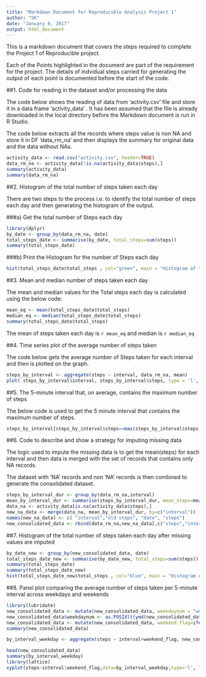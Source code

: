 ```yaml
---
title: "Markdown Document for Reproducible Analysis Project 1"
author: "SK"
date: "January 8, 2017"
output: html_document
---
```


This is a markdown document that covers the steps required to complete the Project 1 of Reproducible project. 

Each of the Points highlighted in the document are part of the requirement for the project. The details of indvidual steps carried for generating the output of each point is documented before the start of the code.

##1. Code for reading in the dataset and/or processing the data

The code below shows the reading of data from 'activity.csv' file and store it in a data frame 'activity_data' . It has been assumed that the file is already downloaded in the local directory before the Markdown document is run in R Studio.

The code below extracts all the records where steps value is non NA and store it in DF 'data_rm_na' and then displays the summary for original data and the data without NAs.

```r
activity_data <- read.csv("activity.csv", header=TRUE)
data_rm_na <- activity_data[!is.na(activity_data$steps),]
summary(activity_data)
summary(data_rm_na)
```

##2. Histogram of the total number of steps taken each day

There are two steps to the process i.e. to identify the total number of steps each day and then generating the histogram of the output.

###a) Get the total number of Steps each day

```r
library(dplyr)
by_date <- group_by(data_rm_na, date)
total_steps_date <- summarise(by_date, total_steps=sum(steps))
summary(total_steps_date)
```

###b) Print the Histogram for the number of Steps each day

```r
hist(total_steps_date$total_steps , col="green", main = "Histogram of the total number of steps taken each day", xlab="Total Number of Steps" )
```

##3. Mean and median number of steps taken each day

The mean and median values for the Total steps each day is calculated using the below code:

```r
mean_eq <- mean(total_steps_date$total_steps)
median_eq <- median(total_steps_date$total_steps)
summary(total_steps_date$total_steps)
```

The mean of steps taken each day is `r mean_eq` and median is `r median_eq`

##4. Time series plot of the average number of steps taken

The code below gets the average number of Steps taken for each interval and then is plotted on the graph.

```r
steps_by_interval <- aggregate(steps ~ interval, data_rm_na, mean)
plot( steps_by_interval$interval, steps_by_interval$steps, type = 'l', xlab='Interval', ylab='Average Number of Steps')
```

##5. The 5-minute interval that, on average, contains the maximum number of steps

The below code is used to get the 5 minute interval that contains the maximum number of steps.

```r
steps_by_interval[steps_by_interval$steps==max(steps_by_interval$steps, na.rm=TRUE),]
```

##6. Code to describe and show a strategy for imputing missing data

The logic used to impute the missing data is to get the mean(steps) for each interval and then data is merged with the set of records that contains only NA records.

The dataset with 'NA' records and non 'NA' records is then combined to generate the consolidated dataset.

```r
steps_by_interval_dur <- group_by(data_rm_na,interval)
mean_by_interval_dur <- summarise(steps_by_interval_dur, mean_steps=mean(steps))
data_na <- activity_data[is.na(activity_data$steps),]
new_na_data <- merge(data_na, mean_by_interval_dur, by=c("interval"))
names(new_na_data) <- c( "interval","old steps", "date", "steps")
new_consolidated_data <- rbind(data_rm_na,new_na_data[,c("steps","interval","date")] )
```

##7. Histogram of the total number of steps taken each day after missing values are imputed


```r
by_date_new <- group_by(new_consolidated_data, date)
total_steps_date_new <- summarise(by_date_new, total_steps=sum(steps))
summary(total_steps_date)
summary(total_steps_date_new)
hist(total_steps_date_new$total_steps , col="blue", main = "Histogram of the total number of steps taken each day", xlab="Total Number of Steps" )
```

##8. Panel plot comparing the average number of steps taken per 5-minute interval across weekdays and weekends


```r
library(lubridate)
new_consolidated_data <- mutate(new_consolidated_data, weekdaynum = "wd")
new_consolidated_data$weekdaynum <- as.POSIXlt(ymd(new_consolidated_data$date))$wday
new_consolidated_data <- mutate(new_consolidated_data, weekend_flag=ifelse(weekdaynum %in% c(0,6),'weekend','weekday'))
summary(new_consolidated_data)

by_interval_weekday <- aggregate(steps ~ interval+weekend_flag, new_consolidated_data, mean)

head(new_consolidated_data)
summary(by_interval_weekday)
library(lattice)
xyplot(steps~interval|weekend_flag,data=by_interval_weekday,type='l', layout=c(1,2) )
```


